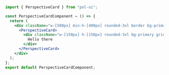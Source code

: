 ```jsx
import { PerspectiveCard } from "pol-ui";

const PerspectiveCardComponent = () => {
  return (
    <div className="w-[500px] min-h-[400px] rounded-3xl border bg-primary-200">
      <PerspectiveCard>
        <div className="w-[150px] h-[150px] rounded-3xl bg-primary grid place-items-center">
          Hello there
        </div>
      </PerspectiveCard>
    </div>
  );
};
export default PerspectiveCardComponent;
```
